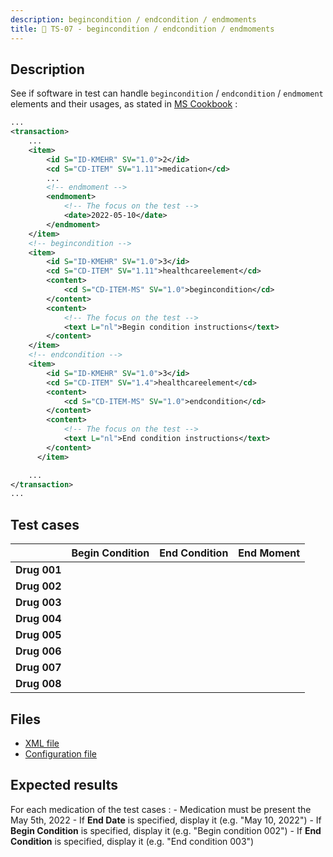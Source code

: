 ```yaml
---
description: begincondition / endcondition / endmoments
title: 🚦 TS-07 - begincondition / endcondition / endmoments
---
```



## Description

See if software in test can handle `begincondition` / `endcondition` / `endmoment` elements and their usages, as stated in [MS Cookbook](https://www.ehealth.fgov.be/standards/kmehr/file/cc73d96153bbd5448a56f19d925d05b1379c7f21/057e64396c1ea312a0b01607b0f94e4adcf456e8/20210331-safe_cookbook_medicatieschema_v5.8_en.pdf) : 

```xml title="Example"
...
<transaction>
    ...
    <item>
        <id S="ID-KMEHR" SV="1.0">2</id>
        <cd S="CD-ITEM" SV="1.11">medication</cd>
        ...
        <!-- endmoment -->
        <endmoment>
            <!-- The focus on the test -->
            <date>2022-05-10</date>
        </endmoment>
    </item>
    <!-- begincondition -->
    <item>
        <id S="ID-KMEHR" SV="1.0">3</id>
        <cd S="CD-ITEM" SV="1.11">healthcareelement</cd>
        <content>
            <cd S="CD-ITEM-MS" SV="1.0">begincondition</cd>
        </content>
        <content>
            <!-- The focus on the test -->
            <text L="nl">Begin condition instructions</text>
        </content>
    </item>
    <!-- endcondition -->
    <item>
        <id S="ID-KMEHR" SV="1.0">3</id>
        <cd S="CD-ITEM" SV="1.4">healthcareelement</cd>
        <content>
            <cd S="CD-ITEM-MS" SV="1.0">endcondition</cd>
        </content>
        <content>
            <!-- The focus on the test -->
            <text L="nl">End condition instructions</text>
        </content>
      </item>

    ...
</transaction>
...
```

## Test cases

|            | Begin Condition | End Condition | End Moment   |
|------------|-----------------|---------------|--------------|
| **Drug 001** | <FalseText />   | <FalseText /> | <FalseText /> |
| **Drug 002** | <TrueText />    | <FalseText /> | <FalseText /> |
| **Drug 003** | <FalseText />   | <TrueText />  | <FalseText /> |
| **Drug 004** | <TrueText />    | <TrueText />  | <FalseText /> |
| **Drug 005** | <FalseText />   | <FalseText /> | <TrueText />  |
| **Drug 006** | <TrueText />    | <FalseText /> | <TrueText />  |
| **Drug 007** | <FalseText />   | <TrueText />  | <TrueText />  |
| **Drug 008** | <TrueText />    | <TrueText />  | <TrueText />  |

## Files

- [XML file](/output/ms/TS-07-BEGIN_END_CONDITIONS.xml)
- [Configuration file](https://github.com/smals-jy/KMEHR-tests/blob/main/configurations/ms/TS-07-BEGIN_END_CONDITIONS.ts)

## Expected results 

For each medication of the test cases :
    - Medication must be present the May 5th, 2022
    - If **End Date** is specified, display it (e.g. "May 10, 2022")
    - If **Begin Condition** is specified, display it (e.g. "Begin condition 002")
    - If **End Condition** is specified, display it (e.g. "End condition 003")

